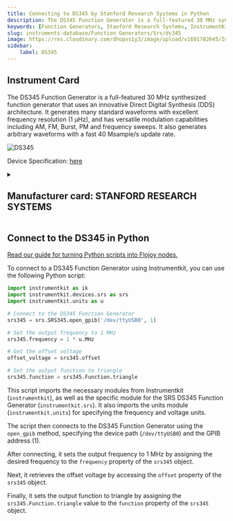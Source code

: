 ```yaml
---
title: Connecting to DS345 by Stanford Research Systems in Python
description: The DS345 Function Generator is a full-featured 30 MHz synthesized function generator that uses an innovative Direct Digital Synthesis (DDS) architecture. It generates many standard waveforms with excellent frequency resolution (1 µHz), and has versatile modulation capabilities including AM, FM, Burst, PM and frequency sweeps. It also generates arbitrary waveforms with a fast 40 Msample/s update rate.
keywords: [Function Generators, Stanford Research Systems, InstrumentKit] 
slug: instruments-database/Function Generators/Srs/ds345 
image: https://res.cloudinary.com/dhopxs1y3/image/upload/v1691782645/Instruments/Function%20Generators/DS345/DS345.jpg
sidebar:
    label: DS345 
---
```



## Instrument Card

The DS345 Function Generator is a full-featured 30 MHz synthesized function generator that uses an innovative Direct Digital Synthesis (DDS) architecture. It generates many standard waveforms with excellent frequency resolution (1 µHz), and has versatile modulation capabilities including AM, FM, Burst, PM and frequency sweeps. It also generates arbitrary waveforms with a fast 40 Msample/s update rate.

![DS345](https://res.cloudinary.com/dhopxs1y3/image/upload/v1691782645/Instruments/Function%20Generators/DS345/DS345.jpg)

Device Specification: [here](https://www.thinksrs.com/downloads/pdfs/catalog/DS345c.pdf)

<details style={{ marginTop: "15px"}}>
<summary><h2 style={{display:'inline'}}>Manufacturer card: STANFORD RESEARCH SYSTEMS</h2></summary>

![STANFORD RESEARCH SYSTEMS](https://res.cloudinary.com/dhopxs1y3/image/upload/v1692806206/Instruments/Vendor%20Logos/Stanford_Research.png)

Stanford Research Systems is a maker of general test and measurement instruments. The company was founded in 1980, is privately held, and is not affiliated with Stanford University. Stanford Research Systems manufactures all of their products at their Sunnyvale, California facility.

- Headquarters: Sunnyvale, California
- Yearly Revenue (millions, USD): 24.9
- Vendor Website: [here](https://www.thinksrs.com/index.html)

</details>


<FeaturedInstrumentVideo category="FUNCTION_GENERATORS" />

## Connect to the DS345 in Python

[Read our guide for turning Python scripts into Flojoy nodes.](https://docs.flojoy.ai/contribution/blocks/custom-flojoy-block/)



<Tabs>
<TabItem value="Flojoy" label="Flojoy" className="flojoy-instrument-tabs">

<SectionsCard category="FUNCTION_GENERATORS" manufacturer="Stanford Research Systems"></SectionsCard>

</TabItem>
<TabItem value="InstrumentKit" label="InstrumentKit">

To connect to a DS345 Function Generator using Instrumentkit, you can use the following Python script:

```python
import instrumentkit as ik
import instrumentkit.devices.srs as srs
import instrumentkit.units as u

# Connect to the DS345 Function Generator
srs345 = srs.SRS345.open_gpib('/dev/ttyUSB0', 1)

# Set the output frequency to 1 MHz
srs345.frequency = 1 * u.MHz

# Get the offset voltage
offset_voltage = srs345.offset

# Set the output function to triangle
srs345.function = srs345.Function.triangle
```

This script imports the necessary modules from Instrumentkit (`instrumentkit`), as well as the specific module for the SRS DS345 Function Generator (`instrumentkit.srs`). It also imports the units module (`instrumentkit.units`) for specifying the frequency and voltage units.

The script then connects to the DS345 Function Generator using the `open_gpib` method, specifying the device path (`/dev/ttyUSB0`) and the GPIB address (1).

After connecting, it sets the output frequency to 1 MHz by assigning the desired frequency to the `frequency` property of the `srs345` object.

Next, it retrieves the offset voltage by accessing the `offset` property of the `srs345` object.

Finally, it sets the output function to triangle by assigning the `srs345.Function.triangle` value to the `function` property of the `srs345` object.

</TabItem>
</Tabs>
